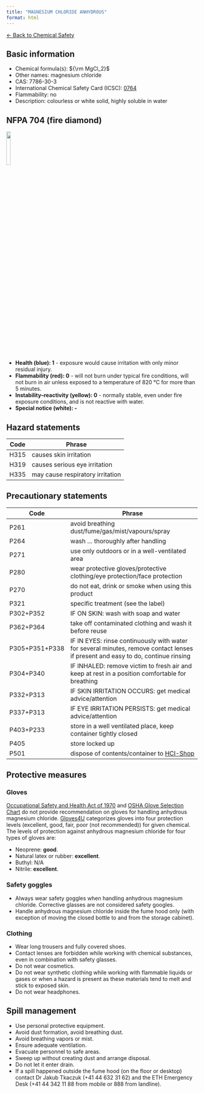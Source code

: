 ```yaml
---
title: "MAGNESIUM CHLORIDE ANHYDROUS"
format: html
---
```


[← Back to Chemical Safety](../chemical-safety.qmd)


## Basic information
- Chemical formula(s): ${\rm MgCl_2}$
- Other names: magnesium chloride
- CAS: 7786-30-3
- International Chemical Safety Card (ICSC): [0764](https://inchem.org/documents/icsc/icsc/eics0764.htm)
- Flammability: no
- Description: colourless or white solid, highly soluble in water

## NFPA 704 (fire diamond)

![](../media/nfpa704/100.png){width=15% fig-align="center"}

- **Health (blue): 1** - exposure would cause irritation with only minor residual injury.
- **Flammability (red): 0** - will not burn under typical fire conditions, will not burn in air unless exposed to a temperature of 820 °C for more than 5 minutes.
- **Instability–reactivity (yellow): 0** - normally stable, even under fire exposure conditions, and is not reactive with water.
- **Special notice (white): -**

## Hazard statements
| Code | Phrase                           |
| ---- | -------------------------------- |
| H315 | causes skin irritation           | 
| H319 | causes serious eye irritation    |
| H335 | may cause respiratory irritation |

## Precautionary statements
| Code           | Phrase                                                                                                                           |
| -------------- | -------------------------------------------------------------------------------------------------------------------------------- |
| P261           | avoid breathing dust/fume/gas/mist/vapours/spray                                                                                 |
| P264           | wash ... thoroughly after handling                                                                                               |
| P271           | use only outdoors or in a well-ventilated area                                                                                   |
| P280           | wear protective gloves/protective clothing/eye protection/face protection                                                        |
| P270           | do not eat, drink or smoke when using this product                                                                               |
| P321           | specific treatment (see the label)                                                                                               |
| P302+P352      | IF ON SKIN: wash with soap and water                                                                                             |
| P362+P364      | take off contaminated clothing and wash it before reuse                                                                          |
| P305+P351+P338 | IF IN EYES: rinse continuously with water for several minutes, remove contact lenses if present and easy to do, continue rinsing |
| P304+P340      | IF INHALED: remove victim to fresh air and keep at rest in a position comfortable for breathing                                  |
| P332+P313      | IF SKIN IRRITATION OCCURS: get medical advice/attention                                                                          |
| P337+P313      | IF EYE IRRITATION PERSISTS: get medical advice/attention                                                                         |
| P403+P233      | store in a well ventilated place, keep container tightly closed                                                                  |
| P405           | store locked up                                                                                                                  |
| P501           | dispose of contents/container to [HCI-Shop](https://hci-shop.ethz.ch/en/)                                                        |

## Protective measures

### Gloves
[Occupational Safety and Health Act of 1970](https://www.osha.gov/sites/default/files/publications/osha3151.pdf) and [OSHA Glove Selection Chart](https://safety.fsu.edu/safety_manual/OSHA%20Glove%20Selection%20Chart.pdf) do not provide recommendation on gloves for handling anhydrous magnesium chloride. [Gloves4U](https://www.gloves4u.eu/x/Chemical%20Resistant%20Chart%20-%20final%20(5).pdf) categorizes gloves into four protection levels (excellent, good, fair, poor (not recommended)) for given chemical. The levels of protection against anhydrous magnesium chloride for four types of gloves are:

- Neoprene: **good**.
- Natural latex or rubber: **excellent**.
- Buthyl: N/A
- Nitrile: **excellent**.

### Safety goggles
- Always wear safety goggles when handling anhydrous magnesium chloride. Corrective glasses are not considered safety googles.
- Handle anhydrous magnesium chloride inside the fume hood only (with exception of moving the closed bottle to and from the storage cabinet).

### Clothing
- Wear long trousers and fully covered shoes.
- Contact lenses are forbidden while working with chemical substances, even in combination with safety glasses.
- Do not wear cosmetics.
- Do not wear synthetic clothing while working with flammable liquids or gases or when a hazard is present as these materials tend to melt and stick to exposed skin.
- Do not wear headphones.

## Spill management
- Use personal protective equipment.
- Avoid dust formation, avoid breathing dust.
- Avoid breathing vapors or mist.
- Ensure adequate ventilation.
- Evacuate personnel to safe areas.
- Sweep up without creating dust and arrange disposal.
- Do not let it enter drain.
- If a spill happened outside the fume hood (on the floor or desktop) contact Dr Jakub Tkaczuk (+41 44 632 31 62) and the ETH Emergency Desk (+41 44 342 11 88 from mobile or 888 from landline).
